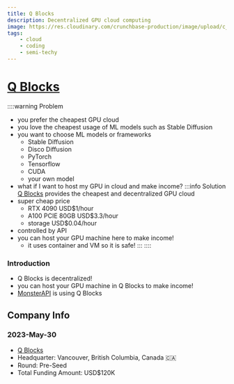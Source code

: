 ```yaml
---
title: Q Blocks
description: Decentralized GPU cloud computing
image: https://res.cloudinary.com/crunchbase-production/image/upload/c_lpad,h_170,w_170,f_auto,b_white,q_auto:eco,dpr_1/bt3tjysi80veafwx507w
tags:
    - cloud
    - coding
    - semi-techy
---
```



# [Q Blocks](qblocks.cloud)

::::warning Problem
- you prefer the cheapest GPU cloud 
- you love the cheapest usage of ML models such as Stable Diffusion
- you want to choose ML models or frameworks
  - Stable Diffusion
  - Disco Diffusion
  - PyTorch
  - Tensorflow
  - CUDA
  - your own model
- what if I want to host my GPU in cloud and make income?
:::info Solution
[Q Blocks](https://www.qblocks.cloud/) provides the cheapest and decentralized GPU cloud
- super cheap price
  - RTX 4090 USD$1/hour
  - A100 PCIE 80GB USD$3.3/hour
  - storage USD$0.04/hour
- controlled by API
- you can host your GPU machine here to make income!
  - it uses container and VM so it is safe!
:::
::::

### Introduction

- Q Blocks is decentralized!
- you can host your GPU machine in Q Blocks to make income!
- [MonsterAPI](./monster_api) is using Q Blocks

## Company Info

<InvestmentWarning />

### 2023-May-30

- [Q Blocks](https://www.crunchbase.com/organization/q-blocks)
- Headquarter: Vancouver, British Columbia, Canada 🇨🇦
- Round: Pre-Seed
- Total Funding Amount: USD$120K
<InvestmentWarning />